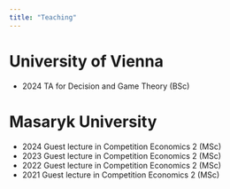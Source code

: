 ```yaml
---
title: "Teaching"
---
```


<body class="no_title">

# University of Vienna
- 2024    TA for Decision and Game Theory (BSc)

# Masaryk University
- 2024    Guest lecture in Competition Economics 2 (MSc)
- 2023    Guest lecture in Competition Economics 2 (MSc)
- 2022    Guest lecture in Competition Economics 2 (MSc)
- 2021    Guest lecture in Competition Economics 2 (MSc)